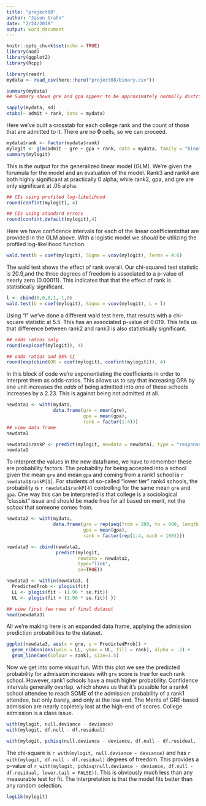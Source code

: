 ```yaml
---
title: "project08"
author: "Jason Grahn"
date: "2/24/2019"
output: word_document
---
```


```r
knitr::opts_chunk$set(echo = TRUE)
library(aod) 
library(ggplot2) 
library(Rcpp)
```


```r
library(readr)
mydata <- read_csv(here::here("project08/binary.csv"))
```

```r
summary(mydata) 
## Summary shows gre and gpa appear to be approximately normally distributed.

sapply(mydata, sd) 
xtabs(~ admit + rank, data = mydata)
```

Here we've built a crosstab for each college rank and the count of those that are admitted to it. There are no **0** cells, so we can proceed.

```r
mydata$rank <- factor(mydata$rank) 
mylogit <- glm(admit ~ gre + gpa + rank, data = mydata, family = "binomial")
summary(mylogit)
```

This is the output for the generalized linear model (GLM). We're given the forumula for the model and an evaluation of the model. Rank3 and rank4 are both highly significant at practically 0 alpha; while rank2, gpa, and gre are only significant at .05 alpha. 

```r
## CIs using profiled log-likelihood 
round(confint(mylogit), 4)

## CIs using standard errors 
round(confint.default(mylogit),4)
```

Here we have confidence intervals for each of the linear coefficientsthat are provided in the GLM above. With a logistic model we _should_ be utilizing the profiled log-likelihood function.

```r
wald.test(b = coef(mylogit), Sigma = vcov(mylogit), Terms = 4:6)
```

The wald test shows the effect of rank overall. Our chi-squared test statistic is 20.9,and the three degrees of freedom is associated to a p-value of nearly zero (0.00011). This indicates that that the effect of rank is statistically significant.

```r
l <- cbind(0,0,0,1,-1,0) 
wald.test(b = coef(mylogit), Sigma = vcov(mylogit), L = l)
```

Using "l" we've done a different wald test here, that results with a chi-square statistic at 5.5. This has an associated p-value of 0.019. This tells us that difference between rank2 and rank3 is also statistically significant.

```r
## odds ratios only 
round(exp(coef(mylogit)), 4)

## odds ratios and 95% CI 
round(exp(cbind(OR = coef(mylogit), confint(mylogit))), 4)
```

In this block of code we're exponentiating the coefficients in order to interpret them as odds-ratios. This allows us to say that increasing GPA by one unit increases the _odds_ of being admitted into one of these schools increases by a 2.23. This is against being not admitted at all.

```r
newdata1 <- with(mydata, 
                 data.frame(gre = mean(gre), 
                            gpa = mean(gpa), 
                            rank = factor(1:4))) 
## view data frame 
newdata1
```

```r
newdata1$rankP <- predict(mylogit, newdata = newdata1, type = "response") 
newdata1
```

To interpret the values in the new dataframe, we have to remember these are probability factors. The probability for being accepted into a school given the mean `gre` and mean `gpa` and coming from a rank1 school is `r newdata1$rankP[1]`. For students of so-called "lower tier" rank4 schools, the probability is `r newdata1$rankP[4]` controlling for the same mean `gre` and `gpa`. One way this can be interpreted is that college is a sociological "classist" issue and should be made free for all based on merit, not the _school_ that someone comes from. 

```r
newdata2 <- with(mydata, 
                 data.frame(gre = rep(seq(from = 200, to = 800, length.out = 100), 4), 
                            gpa = mean(gpa), 
                            rank = factor(rep(1:4, each = 100))))
```

```r
newdata3 <- cbind(newdata2, 
                  predict(mylogit, 
                          newdata = newdata2, 
                          type="link", 
                          se=TRUE)) 

newdata3 <- within(newdata3, { 
  PredictedProb <- plogis(fit) 
  LL <- plogis(fit - (1.96 * se.fit)) 
  UL <- plogis(fit + (1.96 * se.fit)) }) 

## view first few rows of final dataset 
head(newdata3)
```

All we're making here is an expanded data frame, applying the admission prediction probabilities to the dataset. 

```r
ggplot(newdata3, aes(x = gre, y = PredictedProb)) + 
  geom_ribbon(aes(ymin = LL, ymax = UL, fill = rank), alpha = .2) + 
  geom_line(aes(colour = rank), size=1.5)
```

Now we get into some visual fun. With this plot we see the predicted probability for admission increases with `gre` score is true for each rank school. However, rank1 schools have a much higher probability. Confidence intervals generally overlap, which shows us that it's possible for a rank4 school attendee to reach SOME of the admission probability of a rank1 attendee, but only barely, and only at the low end. The Merits of GRE-based admission are nearly copletely lost at the high-end of scores. College admission is a class issue.


```r
with(mylogit, null.deviance - deviance)
with(mylogit, df.null - df.residual)
```

```r
with(mylogit, pchisq(null.deviance - deviance, df.null - df.residual, lower.tail = FALSE))
```

The chi-square is `r with(mylogit, null.deviance - deviance)` and has `r with(mylogit, df.null - df.residual)` degrees of freedom. This provides a p-value of `r with(mylogit, pchisq(null.deviance - deviance, df.null - df.residual, lower.tail = FALSE))`. This is obviously much less than any measurable test for fit. The interpretation is that the model fits better than any random selection. 

```r
logLik(mylogit)
```


